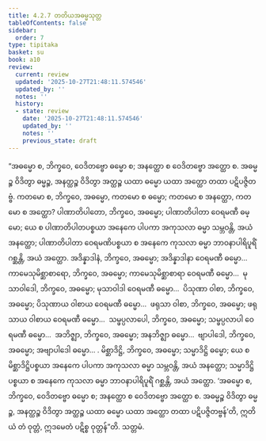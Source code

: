 ```yaml
---
title: 4.2.7 တတိယအဓမ္မသုတ္တ
tableOfContents: false
sidebar:
  order: 7
type: tipitaka
basket: su
book: a10
review:
  current: review
  updated: '2025-10-27T21:48:11.574546'
  updated_by: ''
  notes: ''
  history:
  - state: review
    date: '2025-10-27T21:48:11.574546'
    updated_by: ''
    notes: ''
    previous_state: draft
---
```



<ReviewStatus review={frontmatter.review} showDetails={true} />

<HypothesisAnnotation frontmatter={frontmatter} />

<DynamicBreadcrumb />

<Division number="173" book="a10" e="ch" v="17" p="470">

<Paragraph number="1234" book="a10">
“အဓမ္မော စ, ဘိက္ခဝေ, ဝေဒိတဗ္ဗော ဓမ္မော စ; အနတ္ထော စ ဝေဒိတဗ္ဗော အတ္ထော စ. အဓမ္မဉ္စ ဝိဒိတွာ ဓမ္မဉ္စ, အနတ္ထဉ္စ ဝိဒိတွာ အတ္ထဉ္စ ယထာ ဓမ္မော ယထာ အတ္ထော တထာ ပဋိပဇ္ဇိတဗ္ဗံ.
</Paragraph>

<Paragraph number="1235" book="a10">
ကတမော စ, ဘိက္ခဝေ, အဓမ္မော, ကတမော စ ဓမ္မော; ကတမော စ အနတ္ထော, ကတမော စ အတ္ထော? ပါဏာတိပါတော, ဘိက္ခဝေ, အဓမ္မော; ပါဏာတိပါတာ ဝေရမဏီ ဓမ္မော; ယေ စ ပါဏာတိပါတပစ္စယာ အနေကေ ပါပကာ အကုသလာ ဓမ္မာ သမ္ဘဝန္တိ, အယံ အနတ္ထော; ပါဏာတိပါတာ ဝေရမဏိပစ္စယာ စ အနေကေ ကုသလာ ဓမ္မာ ဘာဝနာပါရိပူရိံ ဂစ္ဆန္တိ, အယံ အတ္ထော.
</Paragraph>

<Paragraph number="1236" book="a10">
အဒိန္နာဒါနံ, ဘိက္ခဝေ, အဓမ္မော; အဒိန္နာဒါနာ ဝေရမဏီ ဓမ္မော…  ကာမေသုမိစ္ဆာစာရော, ဘိက္ခဝေ, အဓမ္မော; ကာမေသုမိစ္ဆာစာရာ ဝေရမဏီ ဓမ္မော…  မုသာဝါဒေါ, ဘိက္ခဝေ, အဓမ္မော; မုသာဝါဒါ ဝေရမဏီ ဓမ္မော…  ပိသုဏာ ဝါစာ, ဘိက္ခဝေ, အဓမ္မော; ပိသုဏာယ ဝါစာယ ဝေရမဏီ ဓမ္မော…  ဖရုသာ ဝါစာ, ဘိက္ခဝေ, အဓမ္မော; ဖရုသာယ ဝါစာယ ဝေရမဏီ ဓမ္မော…  သမ္ဖပ္ပလာပေါ, ဘိက္ခဝေ, အဓမ္မော; သမ္ဖပ္ပလာပါ ဝေရမဏီ ဓမ္မော…  အဘိဇ္ဈာ, ဘိက္ခဝေ, အဓမ္မော; အနဘိဇ္ဈာ ဓမ္မော…  ဗျာပါဒေါ, ဘိက္ခဝေ, အဓမ္မော; အဗျာပါဒေါ ဓမ္မော… .
</Paragraph>

<Paragraph number="1237" book="a10">
မိစ္ဆာဒိဋ္ဌိ, ဘိက္ခဝေ, အဓမ္မော; သမ္မာဒိဋ္ဌိ ဓမ္မော; ယေ စ မိစ္ဆာဒိဋ္ဌိပစ္စယာ အနေကေ ပါပကာ အကုသလာ ဓမ္မာ သမ္ဘဝန္တိ, အယံ အနတ္ထော; သမ္မာဒိဋ္ဌိပစ္စယာ စ အနေကေ ကုသလာ ဓမ္မာ ဘာဝနာပါရိပူရိံ ဂစ္ဆန္တိ, အယံ အတ္ထော.
</Paragraph>

<Paragraph number="1238" book="a10">
‘အဓမ္မော စ, ဘိက္ခဝေ, ဝေဒိတဗ္ဗော ဓမ္မော စ; အနတ္ထော စ ဝေဒိတဗ္ဗော အတ္ထော စ. အဓမ္မဉ္စ ဝိဒိတွာ ဓမ္မဉ္စ, အနတ္ထဉ္စ ဝိဒိတွာ အတ္ထဉ္စ ယထာ ဓမ္မော ယထာ အတ္ထော တထာ ပဋိပဇ္ဇိတဗ္ဗန်’တိ, ဣတိ ယံ တံ ဝုတ္တံ, ဣဒမေတံ ပဋိစ္စ ဝုတ္တန်”တိ.

</Paragraph>
</Division>

<Paragraph number="1239" type="center" book="a10">
သတ္တမံ.
</Paragraph>